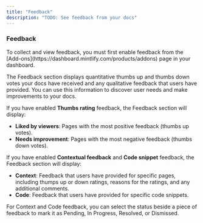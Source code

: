 ```yaml
---
title: "Feedback"
description: "TODO: See feedback from your docs"
---
```


### Feedback

<Info>
  To collect and view feedback, you must first enable feedback from the [Add-ons](https://dashboard.mintlify.com/products/addons) page in your dashboard.
</Info>

The Feedback section displays quantitative thumbs up and thumbs down votes your docs have received and any qualitative feedback that users have provided. You can use this information to discover user needs and make improvements to your docs.

If you have enabled **Thumbs rating** feedback, the Feedback section will display:

- **Liked by viewers**: Pages with the most positive feedback (thumbs up votes).
- **Needs improvement**: Pages with the most negative feedback (thumbs down votes).

If you have enabled **Contextual feedback** and **Code snippet** feedback, the Feedback section will display:

- **Context**: Feedback that users have provided for specific pages, including thumps up or down ratings, reasons for the ratings, and any additional comments.
- **Code**: Feedback that users have provided for specific code snippets.

For Context and Code feedback, you can select the status beside a piece of feedback to mark it as Pending, In Progress, Resolved, or Dismissed.